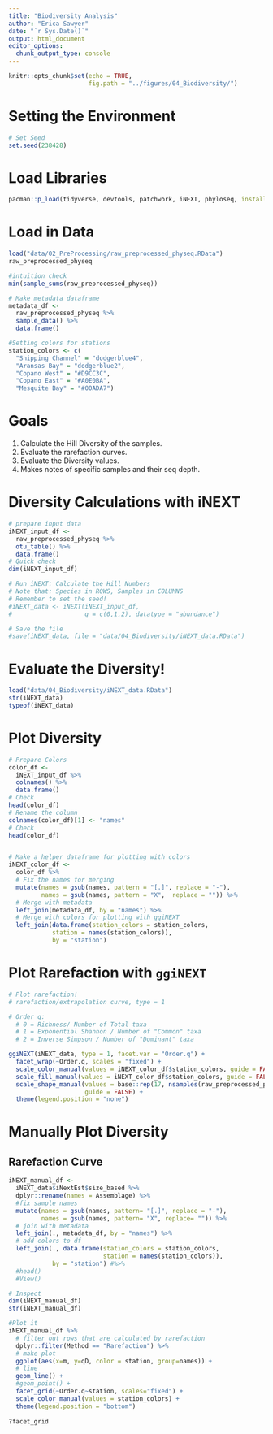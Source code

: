 ```yaml
---
title: "Biodiversity Analysis"
author: "Erica Sawyer"
date: "`r Sys.Date()`"
output: html_document
editor_options: 
  chunk_output_type: console
---
```


```r
knitr::opts_chunk$set(echo = TRUE,
                      fig.path = "../figures/04_Biodiversity/")
```


# Setting the Environment
```r
# Set Seed
set.seed(238428)

```

# Load Libraries
```r
pacman::p_load(tidyverse, devtools, patchwork, iNEXT, phyloseq, install=FALSE)

```
# Load in Data
```r
load("data/02_PreProcessing/raw_preprocessed_physeq.RData")
raw_preprocessed_physeq

#intuition check
min(sample_sums(raw_preprocessed_physeq))

# Make metadata dataframe
metadata_df <-
  raw_preprocessed_physeq %>%
  sample_data() %>%
  data.frame()

#Setting colors for stations
station_colors <- c(
  "Shipping Channel" = "dodgerblue4",
  "Aransas Bay" = "dodgerblue2",
  "Copano West" = "#D9CC3C",
  "Copano East" = "#A0E0BA",
  "Mesquite Bay" = "#00ADA7")


```


# Goals
1. Calculate the Hill Diversity of the samples. 
2. Evaluate the rarefaction curves. 
3. Evaluate the Diversity values. 
4. Makes notes of specific samples and their seq depth. 

# Diversity Calculations with iNEXT 

```r
# prepare input data 
iNEXT_input_df <- 
  raw_preprocessed_physeq %>%
  otu_table() %>%
  data.frame()
# Quick check
dim(iNEXT_input_df)

# Run iNEXT: Calculate the Hill Numbers 
# Note that: Species in ROWS, Samples in COLUMNS 
# Remember to set the seed! 
#iNEXT_data <- iNEXT(iNEXT_input_df, 
#                    q = c(0,1,2), datatype = "abundance")

# Save the file
#save(iNEXT_data, file = "data/04_Biodiversity/iNEXT_data.RData")
```

# Evaluate the Diversity! 
```r
load("data/04_Biodiversity/iNEXT_data.RData")
str(iNEXT_data)
typeof(iNEXT_data)
```

# Plot Diversity 
```r
# Prepare Colors 
color_df <- 
  iNEXT_input_df %>%
  colnames() %>%
  data.frame()
# Check
head(color_df)
# Rename the column 
colnames(color_df)[1] <- "names"
# Check
head(color_df)


# Make a helper dataframe for plotting with colors 
iNEXT_color_df <- 
  color_df %>%
  # Fix the names for merging
  mutate(names = gsub(names, pattern = "[.]", replace = "-"),
         names = gsub(names, pattern = "X",  replace = "")) %>%
  # Merge with metadata
  left_join(metadata_df, by = "names") %>%
  # Merge with colors for plotting with ggiNEXT
  left_join(data.frame(station_colors = station_colors,
            station = names(station_colors)),
            by = "station")
```

# Plot Rarefaction with `ggiNEXT`

```r
# Plot rarefaction! 
# rarefaction/extrapolation curve, type = 1 

# Order q: 
  # 0 = Richness/ Number of Total taxa
  # 1 = Exponential Shannon / Number of "Common" taxa
  # 2 = Inverse Simpson / Number of "Dominant" taxa 

ggiNEXT(iNEXT_data, type = 1, facet.var = "Order.q") + 
  facet_wrap(~Order.q, scales = "fixed") + 
  scale_color_manual(values = iNEXT_color_df$station_colors, guide = FALSE) + 
  scale_fill_manual(values = iNEXT_color_df$station_colors, guide = FALSE) + 
  scale_shape_manual(values = base::rep(17, nsamples(raw_preprocessed_physeq)),
                     guide = FALSE) + 
  theme(legend.position = "none")
```

# Manually Plot Diversity

## Rarefaction Curve
```r
iNEXT_manual_df <-
  iNEXT_data$iNextEst$size_based %>%
  dplyr::rename(names = Assemblage) %>%
  #fix sample names
  mutate(names = gsub(names, pattern= "[.]", replace = "-"),
         names = gsub(names, pattern= "X", replace= "")) %>%
  # join with metadata
  left_join(., metadata_df, by = "names") %>%
  # add colors to df
  left_join(., data.frame(station_colors = station_colors,
                          station = names(station_colors)),
            by = "station") #%>%
  #head()
  #View()

# Inspect
dim(iNEXT_manual_df)
str(iNEXT_manual_df)

#Plot it
iNEXT_manual_df %>%
  # filter out rows that are calculated by rarefaction
  dplyr::filter(Method == "Rarefaction") %>%
  # make plot
  ggplot(aes(x=m, y=qD, color = station, group=names)) +
  # line
  geom_line() +
  #geom_point() +
  facet_grid(~Order.q~station, scales="fixed") +
  scale_color_manual(values = station_colors) +
  theme(legend.position = "bottom")
  
?facet_grid

```

